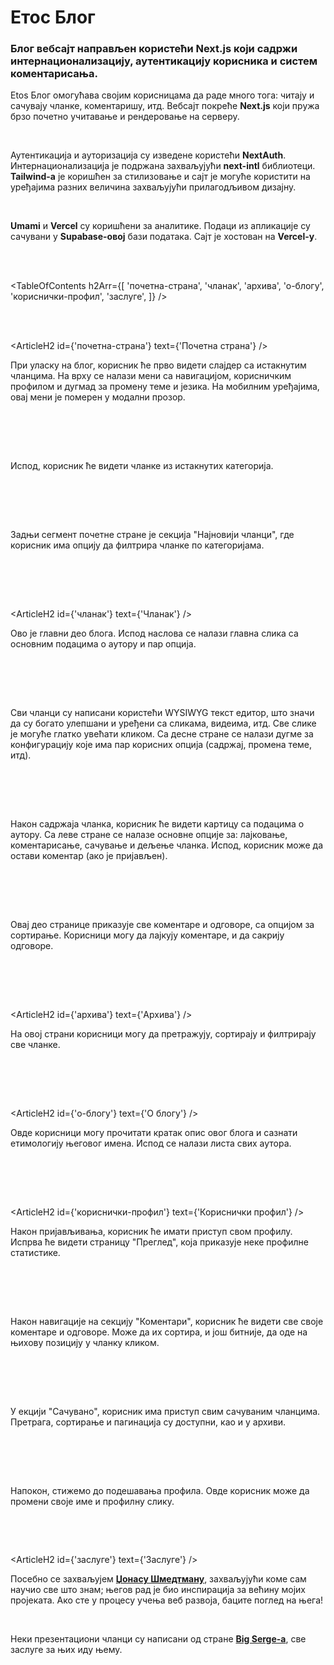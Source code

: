 


# Етос Блог

### Блог вебсајт направљен користећи Next.js који садржи интернационализацију, аутентикацију корисника и систем коментарисања.

<HeroImage image={EthosImg} title="Етос Блог" />

Etos Блог омогућава својим корисницама да раде много тога: читају и сачувају чланке, коментаришу, итд. Вебсајт покреће **Next.js** који пружа брзо почетно учитавање и рендеровање на серверу.

<br />

Аутентикација и ауторизација су изведене користећи **NextAuth**.
Интернационализација је подржана захваљујући **next-intl** библиотеци. **Tailwind-а** је коришћен за стилизовање и сајт је могуће користити на уређајима разних величина захваљујући прилагодљивом дизајну.

<br />

**Umami** и **Vercel** су коришћени за аналитике.
Подаци из апликације су сачувани у **Supabase-овој** бази података. Сајт је хостован
на **Vercel-у**.

<br />
<br />

<TableOfContents
   h2Arr={[
      'почетна-страна',
      'чланак',
      'архива',
      'о-блогу',
      'кориснички-профил',
      'заслуге',
   ]}
/>

<br />
<br />

<ArticleH2 id={'почетна-страна'} text={'Почетна страна'} />

При уласку на блог, корисник ће прво видети слајдер са истакнутим чланцима. На врху се налази мени са навигацијом, корисничким профилом и дугмад за промену теме и језика. На мобилним уређајима, овај мени је померен у модални прозор.

<br />

<ArticleImage
   image={EthosImg0}
   imageMobile={EthosMobileImg0}
   alt="Почетна страна"
   isResponsive={true}
/>

<br />
<br />

Испод, корисник ће видети чланке из истакнутих категорија.

<br />

<ArticleImage
   image={EthosImg1}
   imageMobile={EthosMobileImg1}
   alt="Истакнуте категорије"
   isResponsive={true}
/>

<br />
<br />

Задњи сегмент почетне стране је секција "Најновији чланци", где корисник има опцију да филтрира чланке по категоријама.

<br />

<ArticleImage
   image={EthosImg2}
   imageMobile={EthosMobileImg2}
   alt="Најновији чланци"
   isResponsive={true}
/>

<br />
<br />

<ArticleH2 id={'чланак'} text={'Чланак'} />

Ово је главни део блога. Испод наслова се налази главна слика са основним подацима о аутору и пар опција.

<br />

<ArticleImage
   image={EthosImg3}
   imageMobile={EthosMobileImg3}
   alt="Чланак"
   isResponsive={true}
/>

<br />
<br />

Сви чланци су написани користећи WYSIWYG текст едитор, што значи да су богато улепшани и уређени са сликама, видеима, итд. Све слике је могуће глатко увећати кликом. Са десне стране се налази дугме за конфигурацију које има пар корисних опција (садржај, промена теме, итд).

<br />

<ArticleImage
   image={EthosImg4}
   imageMobile={EthosMobileImg4}
   alt="Опције чланка"
   isResponsive={true}
/>

<br />
<br />

Након садржаја чланка, корисник ће видети картицу са подацима о аутору. Са леве стране се налазе основне опције за: лајковање, коментарисање, сачување и дељење чланка. Испод, корисник може да остави коментар (ако је пријављен).

<br />

<ArticleImage
   image={EthosImg5}
   imageMobile={EthosMobileImg5}
   alt="Опције чланка"
   isResponsive={true}
/>

<br />
<br />

Овај део странице приказује све коментаре и одговоре, са опцијом за сортирање. Корисници могу да лајкују коментаре, и да сакрију одговоре.

<br />

<ArticleImage
   image={EthosImg6}
   imageMobile={EthosMobileImg6}
   alt="Коментари"
   isResponsive={true}
/>

<br />
<br />

<ArticleH2 id={'архива'} text={'Архива'} />

На овој страни корисници могу да претражују, сортирају и филтрирају све чланке.

<br />

<ArticleImage
   image={EthosImg7}
   imageMobile={EthosMobileImg7}
   alt="Архива"
   isResponsive={true}
/>

<br />
<br />

<ArticleH2 id={'о-блогу'} text={'О блогу'} />

Овде корисници могу прочитати кратак опис овог блога и сазнати етимологију његовог имена. Испод се налази листа свих аутора.

<br />

<ArticleImage
   image={EthosImg8}
   imageMobile={EthosMobileImg8}
   alt="О блогу"
   isResponsive={true}
/>

<br />
<br />

<ArticleH2 id={'кориснички-профил'} text={'Кориснички профил'} />

Након пријављивања, корисник ће имати приступ свом профилу. Испрва ће видети страницу "Преглед", која приказује неке профилне статистике.

<br />

<ArticleImage
   image={EthosImg9}
   imageMobile={EthosMobileImg9}
   alt="Преглед профила"
   isResponsive={true}
/>

<br />
<br />

Након навигације на секцију "Коментари", корисник ће видети све своје коментаре и одговоре. Може да их сортира, и још битније, да оде на њихову позицију у чланку кликом.

<br />

<ArticleImage
   image={EthosImg10}
   imageMobile={EthosMobileImg10}
   alt="Кориснички коментари"
   isResponsive={true}
/>

<br />
<br />

У екцији "Сачувано", корисник има приступ свим сачуваним чланцима. Претрага, сортирање и пагинација су доступни, као и у архиви.

<br />

<ArticleImage
   image={EthosImg11}
   imageMobile={EthosMobileImg11}
   alt="Сачувани чланци"
   isResponsive={true}
/>

<br />
<br />

Напокон, стижемо до подешавања профила. Овде корисник може да промени своје име и профилну слику.

<br />

<ArticleImage
   image={EthosImg12}
   imageMobile={EthosMobileImg12}
   alt="Подешавање профила"
   isResponsive={true}
/>

<br />

<ArticleH2 id={'заслуге'} text={'Заслуге'} />

Посебно се захваљујем **[Џонасу Шмедтману](https://www.udemy.com/user/jonasschmedtmann/)**, захваљујући коме сам научио све што знам; његов рад је био инспирација за већину мојих пројеката. Ако сте у процесу учења веб развоја, баците поглед на њега!

<br />

Неки презентациони чланци су написани од стране **[Big Serge-а](https://substack.com/@bigserge)**, све заслуге за њих иду њему.
